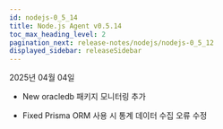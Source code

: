 ```yaml
---
id: nodejs-0_5_14
title: Node.js Agent v0.5.14
toc_max_heading_level: 2
pagination_next: release-notes/nodejs/nodejs-0_5_12
displayed_sidebar: releaseSidebar
---
```


2025년 04월 04일

- <Status priority='1'>New</Status> oracledb 패키지 모니터링 추가

- <Status priority='0'>Fixed</Status> Prisma ORM 사용 시 통계 데이터 수집 오류 수정


<DownloadNode2 ver="0.5.12" />